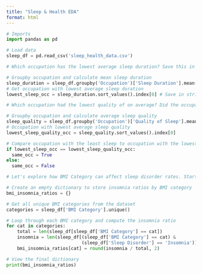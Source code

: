 ```yaml
---
title: "Sleep & Health EDA"
format: html
---
```


```python
# Imports
import pandas as pd

# Load data 
sleep_df = pd.read_csv('sleep_health_data.csv')
```

```python
# Which occupation has the lowest average sleep duration? Save this in a string variable called `lowest_sleep_occ`.

# Groupby occupation and calculate mean sleep duration 
sleep_duration = sleep_df.groupby('Occupation')['Sleep Duration'].mean()
# Get occupation with lowest average sleep duration
lowest_sleep_occ = sleep_duration.sort_values().index[0] # Save in string variable
```

```python
# Which occupation had the lowest quality of on average? Did the occupation with the lowest sleep duration also have the worst sleep quality?

# Groupby occupation and calculate average sleep quality
sleep_quality = sleep_df.groupby('Occupation')['Quality of Sleep'].mean()
# Occupation with lowest average sleep quality 
lowest_sleep_quality_occ = sleep_quality.sort_values().index[0]

# Compare occupation with the least sleep to occupation with the lowest sleep quality
if lowest_sleep_occ == lowest_sleep_quality_occ:
  same_occ = True
else:
  same_occ = False
```

```python
# Let's explore how BMI Category can affect sleep disorder rates. Start by finding what ratio of app users in each BMI category have been diagnosed with Insomnia.

# Create an empty dictionary to store insomnia ratios by BMI category
bmi_insomnia_ratios = {}

# Get all unique BMI categories from the dataset
categories = sleep_df['BMI Category'].unique()

# Loop through each BMI category and compute the insomnia ratio
for cat in categories:
    total = len(sleep_df[sleep_df['BMI Category'] == cat])
    insomnia = len(sleep_df[(sleep_df['BMI Category'] == cat) & 
                            (sleep_df['Sleep Disorder'] == 'Insomnia')])
    bmi_insomnia_ratios[cat] = round(insomnia / total, 2)

# View the final dictionary
print(bmi_insomnia_ratios)

```